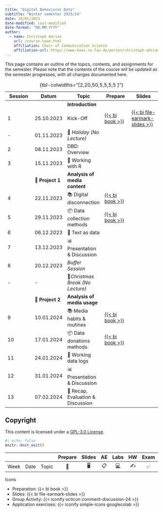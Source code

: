 ```yaml
---
title: "Digital Behavioral Data"
subtitle: "Winter semester 2023/24"
date: 10/01/2023
date-modified: last-modified
date-format: "DD.MM.YYYY"
author: 
  - name: Christoph Adrian 
    url: /course-team.html
    affiliation: Chair of Communication Science
    affiliation-url: https://www.kowi.rw.fau.de/person/christoph-adrian/
---
```


::: callout-note
This page contains an outline of the topics, contents, and assignments for the semester. Please note that the contents of the course will be updated as the semester progresses, with all changes documented here.
:::

| Session | Datum            | Topic                             | Prepare                                                                            | Slides                                                                                                        |
|---------------|---------------|---------------|---------------|---------------|
|         |                  | **Introduction**                  |                                                                                    |                                                                                                               |
| 1       | 25.10.2023       | Kick-Off                          | [{{< bi book >}}](/sessions/session-01.html "Session 01"){aria-label="Session 01"} | [{{< bi file-earmark-slides >}}](/slides/slides-01.html "Slides: Session 01"){aria-label="Slides Session 01"} |
| \-      | 01.11.2023       | 🎃 *Holiday (No Lecture)*         |                                                                                    |                                                                                                               |
| 2       | 08.11.2023       | DBD: Overview                     |                                                                                    |                                                                                                               |
| 3       | 15.11.2023       | 🔨 Working with R                 |                                                                                    |                                                                                                               |
|         | 📂 **Project 1** | **Analysis of media content**     |                                                                                    |                                                                                                               |
| 4       | 22.11.2023       | 📚 Digital disconnection          | [{{< bi book >}}](/sessions/session-04.html "Session 04"){aria-label="Session 01"} |                                                                                                               |
| 5       | 29.11.2023       | 📦 Data collection methods        | [{{< bi book >}}](/sessions/session-05.html "Session 05"){aria-label="Session 01"} |                                                                                                               |
| 6       | 06.12.2023       | 🔨 Text as data                   |                                                                                    |                                                                                                               |
| 7       | 13.12.2023       | 📊 Presentation & Discussion      |                                                                                    |                                                                                                               |
| 8       | 20.12.2023       | *Buffer Session*                  |                                                                                    |                                                                                                               |
| \-      | \-               | 🎄*Christmas Break (No Lecture)*  |                                                                                    |                                                                                                               |
|         | 📂 **Project 2** | **Analysis of media usage**       |                                                                                    |                                                                                                               |
| 9       | 10.01.2024       | 📚 Media habits & routines        | [{{< bi book >}}](/sessions/session-09.html "Session 09"){aria-label="Session 01"} |                                                                                                               |
| 10      | 17.01.2024       | 📦 Data donations methods         | [{{< bi book >}}](/sessions/session-10.html "Session 10"){aria-label="Session 01"} |                                                                                                               |
| 11      | 24.01.2024       | 🔨 Working data logs              |                                                                                    |                                                                                                               |
| 12      | 31.01.2024       | 📊 Presentation & Discussion      |                                                                                    |                                                                                                               |
| 13      | 07.02.2024       | 🏁 Recap, Evaluation & Discussion |                                                                                    |                                                                                                               |

: {tbl-colwidths="\[2,20,50,5,5,5,5 \]"}

## Copyright

This content is licensed under a [GPL-3.0 License](https://www.gnu.org/licenses/gpl-3.0.en.html).

```r
#| echo: false
knitr::knit_exit()
```

|      |      |       | Prepare | Slides | AE  |                                                    Labs                                                    | HW  | Exam | Project |
|--------|--------|--------|:------:|:------:|:------:|:------:|:------:|:------:|:------:|
| Week | Date | Topic |   📖    |   🖥️   | 📋  | [💻](https://sakai.duke.edu/samigo-app/servlet/Login?id=6fa7ebf3-01af-42a6-91ba-3e813d3901221641094171786) | ✍️  |  ✅  |   📂    |

Icons

-   Preparation: {{< bi book >}}
-   Slides: {{< bi file-earmark-slides >}}
-   Group Activity: {{< iconify octicon comment-discussion-24 >}}
-   Application exercises: {{< iconify simple-icons googlecolab >}}